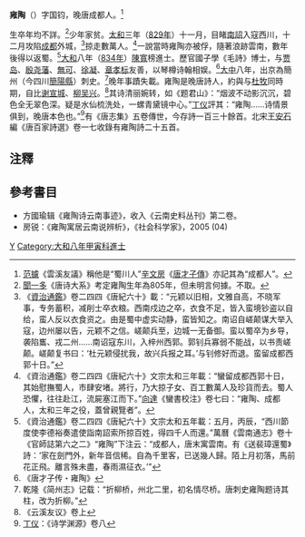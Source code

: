 '''雍陶'''（{{bd|?||?}}）字国钧，晚唐成都人。<ref>[[范攄|范攄]]《雲溪友議》稱他是“蜀川人”[[辛文房|辛文房]]《[[唐才子傳|唐才子傳]]》亦記其為“成都人”。</ref>

生卒年均不詳。<ref>[[聞一多|聞一多]]《唐诗大系》考定雍陶生年為805年，但未明言何據。不取。</ref>少年家贫。[[大和_(唐朝)|太和]]三年（[[829年|829年]]）十一月，目睹[[南詔|南詔]]入寇西川，十二月攻陷[[成都|成都]]外城，<ref>《[[資治通鑑|資治通鑑]]》卷二四四《唐紀六十》載：“元颖以旧相，文雅自高，不晓军事，专务蓄积，减削士卒衣粮。西南戍边之卒，衣食不足，皆入蛮境钞盗以自给，蛮人反以衣食资之。由是蜀中虚实动静，蛮皆知之。南诏自嵯颠谋大举入寇，边州屡以告，元颖不之信。嵯颠兵至，边城一无备御。蛮以蜀卒为乡导，袭陷巂、戎二州……南诏寇东川，入梓州西郭。郭钊兵寡弱不能战，以书责嵯颠。嵯颠复书曰：‘杜元颖侵扰我，故兴兵报之耳。’与钊修好而退。蛮留成都西郭十日。”</ref>掠走數萬人。<ref>《資治通鑑》卷二四四《唐紀六十》文宗太和三年載：“蠻留成都西郭十日，其始慰撫蜀人，市肆安堵。將行，乃大掠子女、百工數萬人及珍貨而去。蜀人恐懼，往往赴江，流屍塞江而下。”[[向達|向達]]《蠻書校注》卷七曰：“雍陶、成都人，太和三年之役，蓋曾親覽者”。</ref>一說當時雍陶亦被俘，隨著浪跡雲南，數年後得以返蜀。<ref>《資治通鑑》卷二四四《唐紀六十》文宗太和五年載：五月，丙辰，“西川節度使李德裕奏遣使詣南詔索所掠百姓，得四千人而還。”萬曆《雲南通志》卷十《官師誌第六之二》“雍陶”下注云：“成都人，唐末寓雲南。有《送裴璋還蜀》詩：‘家在劍門外，新年音信稀。自為千里客，已送幾人歸。陌上月初落，馬前花正飛。離言殊未盡，春雨濕征衣。’”</ref>[[大和|大和]]八年（[[834年|834年]]）[[陳寬_(唐朝)|陳寬]]榜進士。歷官國子學《毛詩》博士，与[[贾岛|贾岛]]、[[殷尧藩|殷尧藩]]、[[無可|無可]]、[[徐凝|徐凝]]、[[章孝标|章孝标]]友善，以琴樽诗翰相娱。<ref>《唐才子传・雍陶》</ref>[[大中|大中]]八年，出京為簡州（今四川[[簡陽縣|簡陽縣]]）刺史。<ref>乾隆《简州志》记载：“折柳桥，州北二里，初名情尽桥。唐刺史雍陶题诗其柱，改为折柳。”</ref>晚年事蹟失載。雍陶是晚唐詩人，約與与[[杜牧|杜牧]]同時期，自比[[謝朓|谢宣城]]、[[柳恽|柳吴兴]]。<ref>《云溪友议》卷上</ref>其诗清丽婉转，如《题君山》：“烟波不动影沉沉，碧色全无翠色深。疑是水仙梳洗处，一螺青黛镜中心。”[[丁仪|丁仪]]評其：“雍陶……诗情景俱到，晚唐本色也。”<ref>[[丁仪|丁仪]]：《诗学渊源》卷八</ref>有《唐志集》五卷傳世，今存詩一百三十餘首。北宋[[王安石|王安石]]編《唐百家詩選》卷一七收錄有雍陶詩二十五首。

==注釋==
{{reflist}}

==參考書目==
*方國瑜辑《雍陶诗云南事迹》，收入《云南史料丛刊》第二卷。
* 房锐：《雍陶寓居云南说辨析》，《社会科学家》，2005 (04)
[[Category:唐朝政治人物|Y]]
[[Category:大和八年甲寅科進士|Category:大和八年甲寅科進士]]